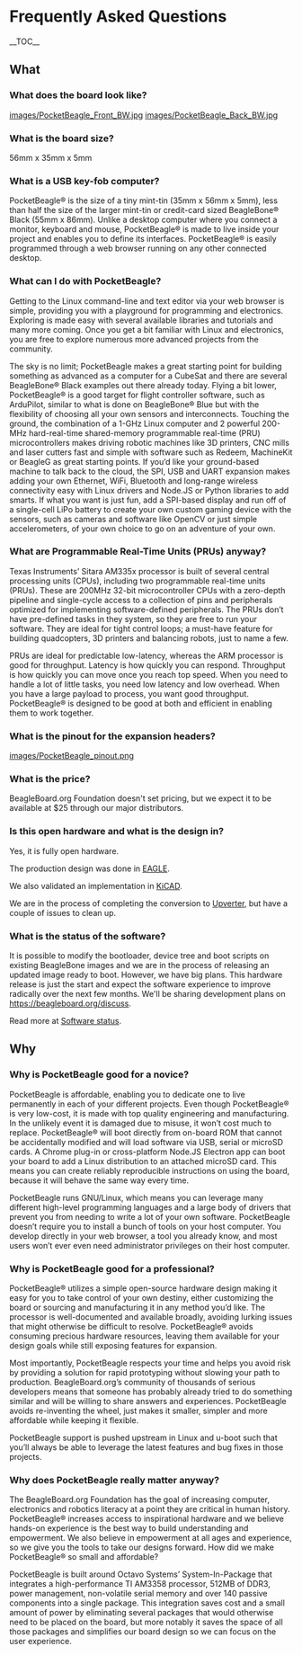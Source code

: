 =Frequently Asked Questions=
__TOC__
==What==
===What does the board look like?===
[[images/PocketBeagle_Front_BW.jpg]]
[[images/PocketBeagle_Back_BW.jpg]]

===What is the board size?===
56mm x 35mm x 5mm

===What is a USB key-fob computer?===
PocketBeagle® is the size of a tiny mint-tin (35mm x 56mm x 5mm), less than half the size of the larger mint-tin or credit-card sized BeagleBone® Black (55mm x 86mm). Unlike a desktop computer where you connect a monitor, keyboard and mouse, PocketBeagle® is made to live inside your project and enables you to define its interfaces. PocketBeagle® is easily programmed through a web browser running on any other connected desktop.

===What can I do with PocketBeagle?===
Getting to the Linux command-line and text editor via your web browser is simple, providing you with a playground for programming and electronics. Exploring is made easy with several available libraries and tutorials and many more coming. Once you get a bit familiar with Linux and electronics, you are free to explore numerous more advanced projects from the community.

The sky is no limit; PocketBeagle makes a great starting point for building something as advanced as a computer for a CubeSat and there are several BeagleBone® Black examples out there already today. Flying a bit lower, PocketBeagle® is a good target for flight controller software, such as ArduPilot, similar to what is done on BeagleBone® Blue but with the flexibility of choosing all your own sensors and interconnects. Touching the ground, the combination of a 1-GHz Linux computer and 2 powerful 200-MHz hard-real-time shared-memory programmable real-time (PRU) microcontrollers makes driving robotic machines like 3D printers, CNC mills and laser cutters fast and simple with software such as Redeem, MachineKit or BeagleG as great starting points. If you’d like your ground-based machine to talk back to the cloud, the SPI, USB and UART expansion makes adding your own Ethernet, WiFi, Bluetooth and long-range wireless connectivity easy with Linux drivers and Node.JS or Python libraries to add smarts. If what you want is just fun, add a SPI-based display and run off of a single-cell LiPo battery to create your own custom gaming device with the sensors, such as cameras and software like OpenCV or just simple accelerometers, of your own choice to go on an adventure of your own.

===What are Programmable Real-Time Units (PRUs) anyway?===
Texas Instruments’ Sitara AM335x processor is built of several central processing units (CPUs), including two programmable real-time units (PRUs). These are 200MHz 32-bit microcontroller CPUs with a zero-depth pipeline and single-cycle access to a collection of pins and peripherals optimized for implementing software-defined peripherals. The PRUs don’t have pre-defined tasks in they system, so they are free to run your software. They are ideal for tight control loops; a must-have feature for building quadcopters, 3D printers and balancing robots, just to name a few.

PRUs are ideal for predictable low-latency, whereas the ARM processor is good for throughput. Latency is how quickly you can respond. Throughput is how quickly you can move once you reach top speed. When you need to handle a lot of little tasks, you need low latency and low overhead. When you have a large payload to process, you want good throughput. PocketBeagle® is designed to be good at both and efficient in enabling them to work together.

===What is the pinout for the expansion headers?===
[[images/PocketBeagle_pinout.png]]

===What is the price?===
BeagleBoard.org Foundation doesn't set pricing, but we expect it to be available at $25 through our major distributors.

===Is this open hardware and what is the design in?===
Yes, it is fully open hardware.

The production design was done in [https://github.com/beagleboard/pocketbeagle/tree/master/EAGLE EAGLE].

We also validated an implementation in [https://github.com/beagleboard/pocketbeagle/tree/master/KiCAD KiCAD].

We are in the process of completing the conversion to [https://upverter.com/Beagle/4178234c2cd6fe88/Pocket-Beagle---NEW/ Upverter], but have a couple of issues to clean up.

===What is the status of the software?===
It is possible to modify the bootloader, device tree and boot scripts on existing BeagleBone images and we are in the process of releasing an updated image ready to boot. However, we have big plans. This hardware release is just the start and expect the software experience to improve radically over the next few months. We'll be sharing development plans on https://beagleboard.org/discuss.

Read more at [[Software status]].

==Why==
===Why is PocketBeagle good for a novice?===
PocketBeagle is affordable, enabling you to dedicate one to live permanently in each of your different projects. Even though PocketBeagle® is very low-cost, it is made with top quality engineering and manufacturing. In the unlikely event it is damaged due to misuse, it won’t cost much to replace.
PocketBeagle® will boot directly from on-board ROM that cannot be accidentally modified and will load software via USB, serial or microSD cards. A Chrome plug-in or cross-platform Node.JS Electron app can boot your board to add a Linux distribution to an attached microSD card. This means you can create reliably reproducible instructions on using the board, because it will behave the same way every time.

PocketBeagle runs GNU/Linux, which means you can leverage many different high-level programming languages and a large body of drivers that prevent you from needing to write a lot of your own software.
PocketBeagle doesn’t require you to install a bunch of tools on your host computer. You develop directly in your web browser, a tool you already know, and most users won’t ever even need administrator privileges on their host computer.

===Why is PocketBeagle good for a professional?===
PocketBeagle® utilizes a simple open-source hardware design making it easy for you to take control of your own destiny, either customizing the board or sourcing and manufacturing it in any method you’d like. The processor is well-documented and available broadly, avoiding lurking issues that might otherwise be difficult to resolve.
PocketBeagle® avoids consuming precious hardware resources, leaving them available for your design goals while still exposing features for expansion.

Most importantly, PocketBeagle respects your time and helps you avoid risk by providing a solution for rapid prototyping without slowing your path to production. BeagleBoard.org’s community of thousands of serious developers means that someone has probably already tried to do something similar and will be willing to share answers and experiences. PocketBeagle avoids re-inventing the wheel, just makes it smaller, simpler and more affordable while keeping it flexible.

PocketBeagle support is pushed upstream in Linux and u-boot such that you’ll always be able to leverage the latest features and bug fixes in those projects.

===Why does PocketBeagle really matter anyway?===
The BeagleBoard.org Foundation has the goal of increasing computer, electronics and robotics literacy at a point they are critical in human history. PocketBeagle® increases access to inspirational hardware and we believe hands-on experience is the best way to build understanding and empowerment. We also believe in empowerment at all ages and experience, so we give you the tools to take our designs forward.
How did we make PocketBeagle® so small and affordable?

PocketBeagle is built around Octavo Systems’ System-In-Package that integrates a high-performance TI AM3358 processor, 512MB of DDR3, power management, non-volatile serial memory and over 140 passive components into a single package. This integration saves cost and a small amount of power by eliminating several packages that would otherwise need to be placed on the board, but more notably it saves the space of all those packages and simplifies our board design so we can focus on the user experience.

